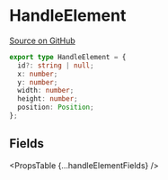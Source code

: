 
# HandleElement

[Source on GitHub](https://github.com/wbkd/react-flow/blob/f919cb152dd5a92ec3b4d7e4568ffe099bc2af39/packages/system/src/types/handles.ts#L5)

```ts
export type HandleElement = {
  id?: string | null;
  x: number;
  y: number;
  width: number;
  height: number;
  position: Position;
};
```

## Fields

<PropsTable {...handleElementFields} />
